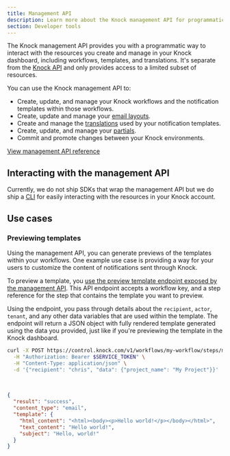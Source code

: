 ```yaml
---
title: Management API
description: Learn more about the Knock management API for programmatically interacting with your Knock dashboard resources.
section: Developer tools
---
```


The Knock management API provides you with a programmatic way to interact with the resources you create and manage in your Knock dashboard, including workflows, templates, and translations. It's separate from the [Knock API](/reference) and only provides access to a limited subset of resources.

You can use the Knock management API to:

- Create, update, and manage your Knock workflows and the notification templates within those workflows.
- Create, update and manage your [email layouts](/integrations/email/layouts).
- Create and manage the [translations](/send-and-manage-data/translations) used by your notification templates.
- Create, update, and manage your [partials](/designing-workflows/partials).
- Commit and promote changes between your Knock environments.

[View management API reference](/mapi)

## Interacting with the management API

Currently, we do not ship SDKs that wrap the management API but we do ship a [CLI](/developer-tools/knock-cli) for easily interacting with the resources in your Knock account.

## Use cases

### Previewing templates

Using the management API, you can generate previews of the templates within your workflows. One example use case is providing a way for your users to customize the content of notifications sent through Knock.

To preview a template, you [use the preview template endpoint exposed by the management API](/mapi#workflows-preview-template). This API endpoint accepts a workflow key, and a step reference for the step that contains the template you want to preview.

Using the endpoint, you pass through details about the `recipient`, `actor`, `tenant`, and any other data variables that are used within the template. The endpoint will return a JSON object with fully rendered template generated using the data you provided, just like if you're previewing the template in the Knock dashboard.

```bash title="An example request to preview a template"
curl -X POST https://control.knock.com/v1/workflows/my-workflow/steps/my-step/preview_template \
  -H "Authorization: Bearer $SERVICE_TOKEN" \
  -H "Content-Type: application/json" \
  -d '{"recipient": "chris", "data": {"project_name": "My Project"}}'
```

<br />

```json title="An example response from the preview template endpoint"
{
  "result": "success",
  "content_type": "email",
  "template": {
    "html_content": "<html><body><p>Hello world!</p></body></html>",
    "text_content": "Hello world!",
    "subject": "Hello, world!"
  }
}
```
